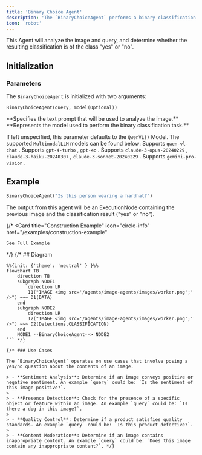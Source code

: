 ```yaml
---
title: 'Binary Choice Agent'
description: 'The `BinaryChoiceAgent` performs a binary classification.'
icon: 'robot'
---
```


This Agent will analyze the image and query, and determine whether the resulting classification is of the class "yes" or "no".

## Initialization

### Parameters

The `BinaryChoiceAgent` is initialized with two arguments: 

```
BinaryChoiceAgent(query, model(Optional))
```

<ResponseField name="query" type="String" required>
**Specifies the text prompt that will be used to analyze the image.**
</ResponseField>

<ResponseField name="model" type="MultimodalLLM">
**Represents the model used to perform the binary classification task.**

If left unspecified, this parameter defaults to the `QwenVL()` Model. The supported `MultimodalLLM` models can be found below:
  <Expandable title="Supported MultimodalLLMs">
    <ResponseField name="QwenVL()" type="MultimodalLLM (Default)">
      Supports `qwen-vl-chat` .
    </ResponseField>
    <ResponseField name="GPT4Vision()" type="MultimodalLLM">
      Supports `gpt-4-turbo` , `gpt-4o` .
    </ResponseField>
    <ResponseField name="Claude()" type="MultimodalLLM">
      Supports `claude-3-opus-20240229` , `claude-3-haiku-20240307` , `claude-3-sonnet-20240229` .
    </ResponseField>
    <ResponseField name="Gemini()" type="MultimodalLLM">
      Supports `gemini-pro-vision` .
    </ResponseField>
  </Expandable>
</ResponseField>

## Example

```python example.py
BinaryChoiceAgent("Is this person wearing a hardhat?")
```

The output from this agent will be an ExecutionNode containing the previous image and the classification result ("yes" or "no").

{/* <CardGroup cols={2}>
  <Card
    title="Construction Example"
    icon="circle-info"
    href="/examples/construction-example"
  >
    See Full Example
  </Card>
</CardGroup> */}
{/* 
## Diagram

```mermaid
%%{init: {'theme': 'neutral' } }%%
flowchart TB
    direction TB
    subgraph NODE1
        direction LR
        I1("IMAGE <img src='/agents/image-agents/images/worker.png';' />") ~~~ D1(DATA)
    end
    subgraph NODE2
        direction LR
        I2("IMAGE <img src='/agents/image-agents/images/worker.png';' />") ~~~ D2(Detections.CLASSIFICATION)
    end
    NODE1 --BinaryChoiceAgent--> NODE2
``` */}

{/* ### Use Cases

The `BinaryChoiceAgent` operates on use cases that involve posing a yes/no question about the contents of an image.

> - **Sentiment Analysis**: Determine if an image conveys positive or negative sentiment. An example `query` could be: `Is the sentiment of this image positive?`.
>
> - **Presence Detection**: Check for the presence of a specific object or feature within an image. An example `query` could be: `Is there a dog in this image?`.
>
> - **Quality Control**: Determine if a product satisfies quality standards. An example `query` could be: `Is this product defective?`.
>
> - **Content Moderation**: Determine if an image contains inappropriate content. An example `query` could be: `Does this image contain any inappropriate content?`. */}
